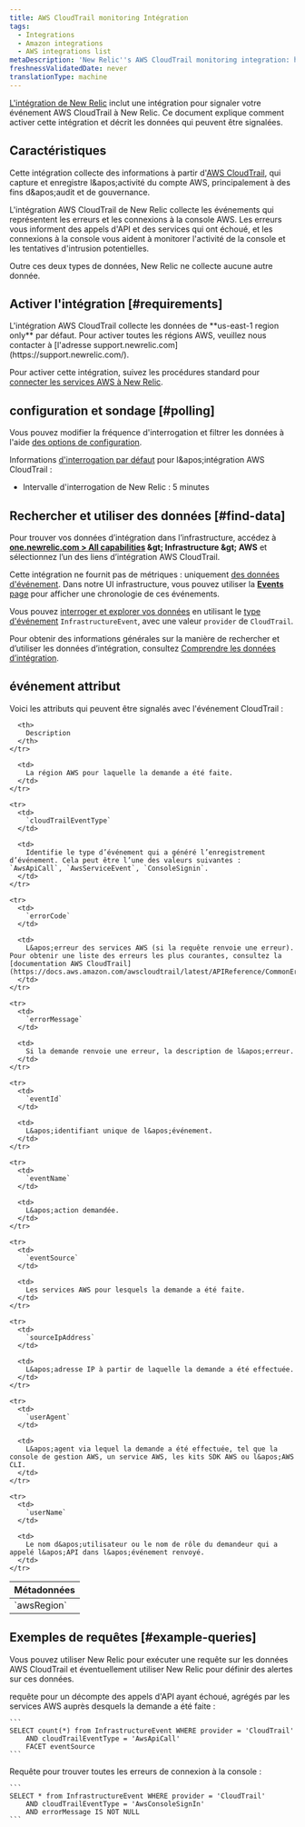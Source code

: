 ```yaml
---
title: AWS CloudTrail monitoring Intégration
tags:
  - Integrations
  - Amazon integrations
  - AWS integrations list
metaDescription: 'New Relic''s AWS CloudTrail monitoring integration: how to enable it, and what data it reports.'
freshnessValidatedDate: never
translationType: machine
---
```


[L&apos;intégration de New Relic](/docs/infrastructure/introduction-infra-monitoring) inclut une intégration pour signaler votre événement AWS CloudTrail à New Relic. Ce document explique comment activer cette intégration et décrit les données qui peuvent être signalées.

## Caractéristiques

Cette intégration collecte des informations à partir d&apos;[AWS CloudTrail](https://aws.amazon.com/documentation/cloudtrail/), qui capture et enregistre l&amp;apos;activité du compte AWS, principalement à des fins d&amp;apos;audit et de gouvernance.

L&apos;intégration AWS CloudTrail de New Relic collecte les événements qui représentent les erreurs et les connexions à la console AWS. Les erreurs vous informent des appels d&apos;API et des services qui ont échoué, et les connexions à la console vous aident à monitorer l&apos;activité de la console et les tentatives d&apos;intrusion potentielles.

Outre ces deux types de données, New Relic ne collecte aucune autre donnée.

## Activer l&apos;intégration [#requirements]

<Callout variant="important">
  L&apos;intégration AWS CloudTrail collecte les données de <DNT>**us-east-1 region only**</DNT> par défaut. Pour activer toutes les régions AWS, veuillez nous contacter à [l&apos;adresse support.newrelic.com](https://support.newrelic.com/).
</Callout>

Pour activer cette intégration, suivez les procédures standard pour [connecter les services AWS à New Relic](/docs/infrastructure/amazon-integrations/get-started/connect-aws-new-relic-infrastructure-monitoring/).

## configuration et sondage [#polling]

Vous pouvez modifier la fréquence d&apos;interrogation et filtrer les données à l&apos;aide [des options de configuration](/docs/integrations/new-relic-integrations/getting-started/configure-polling-frequency-data-collection-cloud-integrations).

Informations [d&apos;interrogation par défaut](/docs/infrastructure/amazon-integrations/aws-integrations-list/aws-polling-intervals-infrastructure-integrations) pour l&amp;apos;intégration AWS CloudTrail :

* Intervalle d&apos;interrogation de New Relic : 5 minutes

## Rechercher et utiliser des données [#find-data]

Pour trouver vos données d’intégration dans l’infrastructure, accédez à <DNT>**[one.newrelic.com &gt; All capabilities](https://one.newrelic.com/all-capabilities) &amp;gt; Infrastructure &amp;gt; AWS**</DNT> et sélectionnez l’un des liens d’intégration AWS CloudTrail.

Cette intégration ne fournit pas de métriques : uniquement [des données d&apos;événement](/docs/telemetry-data-platform/understand-data/new-relic-data-types/#events-new-relic). Dans notre UI infrastructure, vous pouvez utiliser la [<DNT>**Events**</DNT> page](/docs/infrastructure/new-relic-infrastructure/infrastructure-ui-pages/infrastructure-events-page-live-feed-every-config-change) pour afficher une chronologie de ces événements.

Vous pouvez [interroger et explorer vos données](/docs/using-new-relic/data/understand-data/query-new-relic-data) en utilisant le [type d&apos;événement](/docs/data-apis/understand-data/new-relic-data-types/#event-data) `InfrastructureEvent`, avec une valeur `provider` de `CloudTrail`.

Pour obtenir des informations générales sur la manière de rechercher et d’utiliser les données d’intégration, consultez [Comprendre les données d’intégration](/docs/infrastructure/integrations/find-use-infrastructure-integration-data).

## événement attribut

Voici les attributs qui peuvent être signalés avec l&apos;événement CloudTrail :

<table>
  <thead>
    <tr>
      <th>
        Métadonnées
      </th>

      <th>
        Description
      </th>
    </tr>
  </thead>

  <tbody>
    <tr>
      <td>
        `awsRegion`
      </td>

      <td>
        La région AWS pour laquelle la demande a été faite.
      </td>
    </tr>

    <tr>
      <td>
        `cloudTrailEventType`
      </td>

      <td>
        Identifie le type d’événement qui a généré l’enregistrement d’événement. Cela peut être l’une des valeurs suivantes : `AwsApiCall`, `AwsServiceEvent`, `ConsoleSignin`.
      </td>
    </tr>

    <tr>
      <td>
        `errorCode`
      </td>

      <td>
        L&apos;erreur des services AWS (si la requête renvoie une erreur). Pour obtenir une liste des erreurs les plus courantes, consultez la [documentation AWS CloudTrail](https://docs.aws.amazon.com/awscloudtrail/latest/APIReference/CommonErrors.html).
      </td>
    </tr>

    <tr>
      <td>
        `errorMessage`
      </td>

      <td>
        Si la demande renvoie une erreur, la description de l&apos;erreur.
      </td>
    </tr>

    <tr>
      <td>
        `eventId`
      </td>

      <td>
        L&apos;identifiant unique de l&apos;événement.
      </td>
    </tr>

    <tr>
      <td>
        `eventName`
      </td>

      <td>
        L&apos;action demandée.
      </td>
    </tr>

    <tr>
      <td>
        `eventSource`
      </td>

      <td>
        Les services AWS pour lesquels la demande a été faite.
      </td>
    </tr>

    <tr>
      <td>
        `sourceIpAddress`
      </td>

      <td>
        L&apos;adresse IP à partir de laquelle la demande a été effectuée.
      </td>
    </tr>

    <tr>
      <td>
        `userAgent`
      </td>

      <td>
        L&apos;agent via lequel la demande a été effectuée, tel que la console de gestion AWS, un service AWS, les kits SDK AWS ou l&apos;AWS CLI.
      </td>
    </tr>

    <tr>
      <td>
        `userName`
      </td>

      <td>
        Le nom d&apos;utilisateur ou le nom de rôle du demandeur qui a appelé l&apos;API dans l&apos;événement renvoyé.
      </td>
    </tr>
  </tbody>
</table>

## Exemples de requêtes [#example-queries]

Vous pouvez utiliser New Relic pour exécuter une requête sur les données AWS CloudTrail et éventuellement utiliser New Relic <InlinePopover type="alerts" />pour définir des alertes sur ces données.

<CollapserGroup>
  <Collapser id="api-fails" title="Exemple de requête : Nombre d'appels d'API échoués">
    requête pour un décompte des appels d&apos;API ayant échoué, agrégés par les services AWS auprès desquels la demande a été faite :

    ```
    SELECT count(*) from InfrastructureEvent WHERE provider = 'CloudTrail'
        AND cloudTrailEventType = 'AwsApiCall'
        FACET eventSource
    ```
  </Collapser>

  <Collapser id="api-fails" title="Exemple de requête : nombre d'erreurs de connexion à la console">
    Requête pour trouver toutes les erreurs de connexion à la console :

    ```
    SELECT * from InfrastructureEvent WHERE provider = 'CloudTrail'
        AND cloudTrailEventType = 'AwsConsoleSignIn'
        AND errorMessage IS NOT NULL
    ```
  </Collapser>
</CollapserGroup>